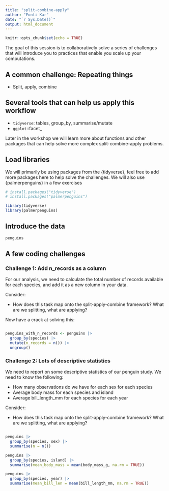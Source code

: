 ```yaml
---
title: "split-combine-apply"
author: "Fonti Kar"
date: "`r Sys.Date()`"
output: html_document
---
```


```r
knitr::opts_chunk$set(echo = TRUE)
```

The goal of this session is to collaboratively solve a series of challenges that will introduce you to practices that enable you scale up your computations.

## A common challenge: Repeating things

- Split, apply, combine

## Several tools that can help us apply this workflow

- `tidyverse`: tables, group_by, summarise/mutate
- `ggplot`::facet_

Later in the workshop we will learn more about functions and other packages that can help solve more complex split-combine-apply problems.

## Load libraries

We will primarily be using packages from the {tidyverse}, feel free to add more packages here to help solve the challenges. We will also use {palmerpenguins} in a few exercises

```r
# install.packages("tidyverse")
# install.packages("palmerpenguins")

library(tidyverse)
library(palmerpenguins)
```

## Introduce the data

```r
penguins
```

## A few coding challenges

### Challenge 1: Add n_records as a column

For our analysis, we need to calculate the total number of records available for each species, and add it as a new column in your data. 

Consider: 

- How does this task map onto the split-apply-combine framework? What are we splitting, what are applying?

Now have a crack at solving this: 

```r

```

```r
penguins_with_n_records <- penguins |> 
  group_by(species) |> 
  mutate(n_records = n()) |> 
  ungroup()
```

### Challenge 2: Lots of descriptive statistics

We need to report on some descriptive statistics of our penguin study. We need to know the following:

- How many observations do we have for each sex for each species
- Average body mass for each species and island
- Average bill_length_mm for each species for each year

Consider: 

- How does this task map onto the split-apply-combine framework? What are we splitting, what are applying?

```r

```

```r
penguins |> 
  group_by(species, sex) |> 
  summarise(n = n())

penguins |> 
  group_by(species, island) |> 
  summarise(mean_body_mass = mean(body_mass_g, na.rm = TRUE))

penguins |> 
  group_by(species, year) |> 
  summarise(mean_bill_len = mean(bill_length_mm, na.rm = TRUE))
```




